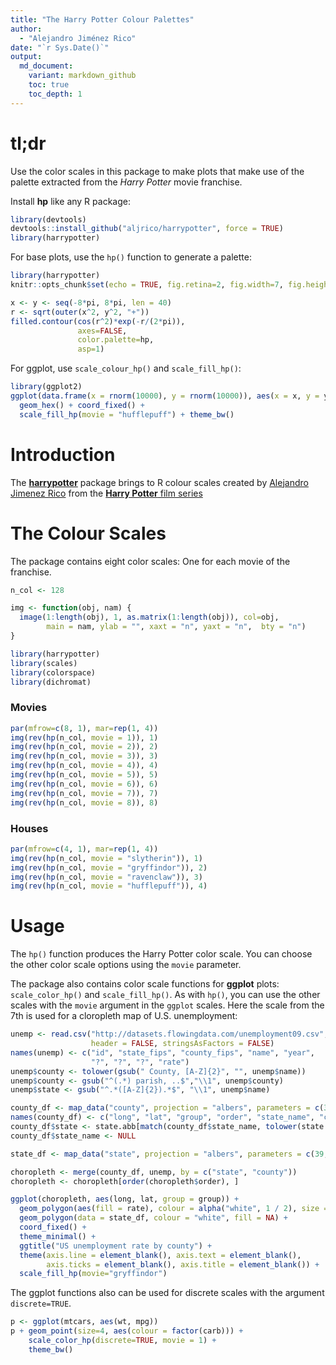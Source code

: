 ```yaml
---
title: "The Harry Potter Colour Palettes"
author:
  - "Alejandro Jiménez Rico"
date: "`r Sys.Date()`"
output:
  md_document:
    variant: markdown_github
    toc: true
    toc_depth: 1
---
```


<style>
img {
    max-width: 100%;
    max-height: 100%;
}
</style>

# tl;dr

Use the color scales in this package to make plots that make use of the palette extracted from the *Harry Potter* movie franchise.

Install **hp** like any R package:

```r
library(devtools)
devtools::install_github("aljrico/harrypotter", force = TRUE)
library(harrypotter)
```

For base plots, use the `hp()` function to generate a palette:

```r
library(harrypotter)
knitr::opts_chunk$set(echo = TRUE, fig.retina=2, fig.width=7, fig.height=5)
```

```r
x <- y <- seq(-8*pi, 8*pi, len = 40)
r <- sqrt(outer(x^2, y^2, "+"))
filled.contour(cos(r^2)*exp(-r/(2*pi)), 
               axes=FALSE,
               color.palette=hp,
               asp=1)
```

For ggplot, use `scale_colour_hp()` and `scale_fill_hp()`:

```r
library(ggplot2)
ggplot(data.frame(x = rnorm(10000), y = rnorm(10000)), aes(x = x, y = y)) +
  geom_hex() + coord_fixed() +
  scale_fill_hp(movie = "hufflepuff") + theme_bw()
```

# Introduction

The [**harrypotter**](http:://github.com/aljrico/harrypotter) package
brings to R colour scales created by [Alejandro Jimenez Rico](https://github.com/aljrico) from the [**Harry Potter** film series](https://en.wikipedia.org/wiki/Harry_Potter_(film_series)) 

# The Colour Scales

The package contains eight color scales: One for each movie of the franchise.

```r
n_col <- 128

img <- function(obj, nam) {
  image(1:length(obj), 1, as.matrix(1:length(obj)), col=obj, 
        main = nam, ylab = "", xaxt = "n", yaxt = "n",  bty = "n")
}
```

```r
library(harrypotter)
library(scales)
library(colorspace)
library(dichromat)
```

### Movies
```r
par(mfrow=c(8, 1), mar=rep(1, 4))
img(rev(hp(n_col, movie = 1)), 1)
img(rev(hp(n_col, movie = 2)), 2)
img(rev(hp(n_col, movie = 3)), 3)
img(rev(hp(n_col, movie = 4)), 4)
img(rev(hp(n_col, movie = 5)), 5)
img(rev(hp(n_col, movie = 6)), 6)
img(rev(hp(n_col, movie = 7)), 7)
img(rev(hp(n_col, movie = 8)), 8)
```

### Houses
```r
par(mfrow=c(4, 1), mar=rep(1, 4))
img(rev(hp(n_col, movie = "slytherin")), 1)
img(rev(hp(n_col, movie = "gryffindor")), 2)
img(rev(hp(n_col, movie = "ravenclaw")), 3)
img(rev(hp(n_col, movie = "hufflepuff")), 4)
```

# Usage

The `hp()` function produces the Harry Potter color scale.  You can choose
the other color scale options using the `movie` parameter.

The package also contains color scale functions for **ggplot**
plots: `scale_color_hp()` and `scale_fill_hp()`.  As with `hp()`, you can use the other scales with the `movie` argument
in the `ggplot` scales.  Here the scale from the 7th is used for a cloropleth
map of U.S. unemployment:

```r
unemp <- read.csv("http://datasets.flowingdata.com/unemployment09.csv",
                  header = FALSE, stringsAsFactors = FALSE)
names(unemp) <- c("id", "state_fips", "county_fips", "name", "year",
                  "?", "?", "?", "rate")
unemp$county <- tolower(gsub(" County, [A-Z]{2}", "", unemp$name))
unemp$county <- gsub("^(.*) parish, ..$","\\1", unemp$county)
unemp$state <- gsub("^.*([A-Z]{2}).*$", "\\1", unemp$name)

county_df <- map_data("county", projection = "albers", parameters = c(39, 45))
names(county_df) <- c("long", "lat", "group", "order", "state_name", "county")
county_df$state <- state.abb[match(county_df$state_name, tolower(state.name))]
county_df$state_name <- NULL

state_df <- map_data("state", projection = "albers", parameters = c(39, 45))

choropleth <- merge(county_df, unemp, by = c("state", "county"))
choropleth <- choropleth[order(choropleth$order), ]

ggplot(choropleth, aes(long, lat, group = group)) +
  geom_polygon(aes(fill = rate), colour = alpha("white", 1 / 2), size = 0.2) +
  geom_polygon(data = state_df, colour = "white", fill = NA) +
  coord_fixed() +
  theme_minimal() +
  ggtitle("US unemployment rate by county") +
  theme(axis.line = element_blank(), axis.text = element_blank(),
        axis.ticks = element_blank(), axis.title = element_blank()) +
  scale_fill_hp(movie="gryffindor")
```

The ggplot functions also can be used for discrete scales with the argument
`discrete=TRUE`.

```r
p <- ggplot(mtcars, aes(wt, mpg))
p + geom_point(size=4, aes(colour = factor(carb))) +
    scale_color_hp(discrete=TRUE, movie = 1) +
    theme_bw()
```

